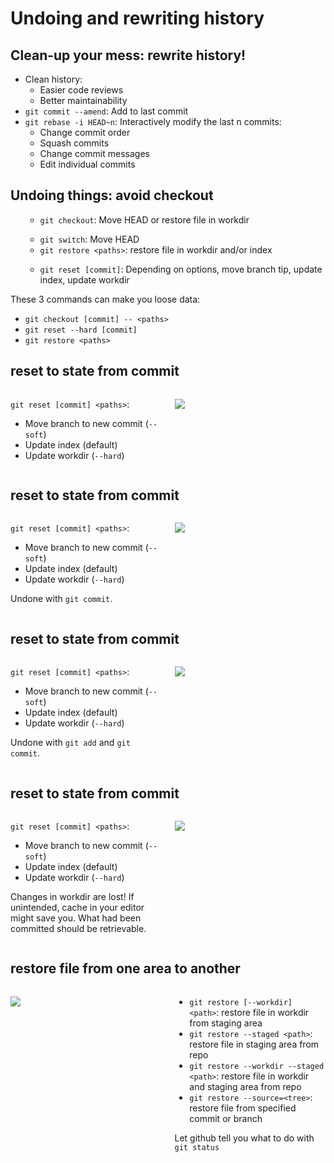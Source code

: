 # Undoing and rewriting history

## Clean-up your mess: rewrite history!

- Clean history:
  - Easier code reviews
  - Better maintainability
- `git commit --amend`: Add to last commit
- `git rebase -i HEAD~n`: Interactively modify the last n commits:
  - Change commit order
  - Squash commits
  - Change commit messages
  - Edit individual commits

## Undoing things: avoid checkout
<ul>
::: {.fragment .strike fragment-index=1}
- `git checkout`: Move HEAD or restore file in workdir
:::
::: {.fragment fragment-index=1}
- `git switch`: Move HEAD
- `git restore <paths>`: restore file in workdir and/or index
:::
::: {.fragment}
- `git reset [commit]`: Depending on options, move branch tip, update index, update workdir
:::
</ul>

::: {.fragment .fade-in .callout-important}
These 3 commands can make you loose data:

- `git checkout [commit] -- <paths>`
- `git reset --hard [commit]`
- `git restore <paths>`
:::

## reset to state from commit {auto-animate=true}

::::: columns
:::: {.column width="50%"}
`git reset [commit] <paths>`:

- Move branch to new commit (`--soft`)
- Update index (default)
- Update workdir (`--hard`)
::::

:::: {.column width="50%"}
![](figures/reset-start.png){.nostretch fig-width="1000"}
::::
:::::

## reset to state from commit {auto-animate=true}

::::: columns
:::: {.column width="50%"}
`git reset [commit] <paths>`:

- Move branch to new commit (`--soft`)
- Update index (default)
- Update workdir (`--hard`)

::: {.callout-tip}
Undone with `git commit`.
:::
::::

:::: {.column width="50%"}
![](figures/reset-soft.png)
::::
:::::

## reset to state from commit {auto-animate=true}

::::: columns
:::: {.column width="50%"}
`git reset [commit] <paths>`:

- Move branch to new commit (`--soft`)
- Update index (default)
- Update workdir (`--hard`)

::: {.callout-tip}
Undone with `git add` and `git commit`.
:::
::::

:::: {.column width="50%"}
![](figures/reset-mixed.png)
::::
:::::


## reset to state from commit {auto-animate=true}

::::: columns
:::: {.column width="50%"}
`git reset [commit] <paths>`:

- Move branch to new commit (`--soft`)
- Update index (default)
- Update workdir (`--hard`)

::: {.callout-warning}
Changes in workdir are lost! If unintended, cache in your editor might save you.
What had been committed should be retrievable.
:::
::::

:::: {.column width="50%"}
![](figures/reset-hard.png)
::::
:::::

## restore file from one area to another {.smaller}
::::: columns
:::: {.column width="50%"}
![](figures/git_restore_workflow.drawio.svg)
::::
:::: {.column width="50%"}
- `git restore [--workdir] <path>`: restore file in workdir from staging area
- `git restore --staged <path>`: restore file in staging area from repo
- `git restore --workdir --staged <path>`: restore file in workdir and staging area from repo
- `git restore --source=<tree>`: restore file from specified commit or branch

::: {.fragment .fade-in .callout-tip}
Let github tell you what to do with `git status`
:::

::::
:::::
